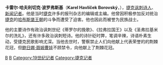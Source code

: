 {{For|其他主题|卡雷尔 (消歧义)}}
{{unreferenced|time=2010-07-04T11:16:17+00:00}}
{{Infobox Writer
| name        = 卡雷尔·哈夫利切克·波罗弗斯基<br />{{lang|cs|Karel Havlíček Borovský}}
| bgcolour    = 
| image       = Havlíček.jpg
| imagesize   = 250px    
| caption     = 
| birth_date  = {{birth date|1821|10|31}}
| birth_place = [[File:Flag_of_the_Habsburg_Monarchy.svg|22px]] [[奥地利帝国|奥地利帝国]]{{link-en|哈夫利戈瓦波洛瓦|Havlíčkova Borová}}
| death_date  = {{death date and age|1856|7|29|1821|10|31}}
| death_place = [[File:Flag_of_the_Habsburg_Monarchy.svg|22px]] [[奥地利帝国|奥地利帝国]][[布拉格|布拉格]]
| occupation  = [[诗人|诗人]]、[[记者|记者]]
| notableworks= 《蒂罗尔的挽歌》、《拉弗拉国王》、《圣弗拉基米尔的洗礼》
| nationality = [[File:Flag_of_the_Habsburg_Monarchy.svg|22px]][[奥地利帝国|奥地利帝国]]
| movement    = [[现实主义|现实主义]]
| influences  = [[卡雷尔·马哈|卡雷尔·马哈]]、[[卡雷尔·爱尔本|卡雷尔·爱尔本]]
| influenced  = [[鲍日娜·聂姆曹娃|鲍日娜·聂姆曹娃]]、[[扬·聂鲁达|扬·聂鲁达]]、[[尤利乌斯·伏契克|尤利乌斯·伏契克]]
| signature   = 
| salary      =
| networth    =
| website     =
| footnotes   = 
}}
'''卡雷尔·哈夫利切克·波罗弗斯基'''（'''Karel Havlíček Borovský'''，{{bd|1821年|10月31日|1856年|7月29日|B}}），[[捷克|捷克]][[讽刺|讽刺]][[诗人|诗人]]、[[新闻记者|新闻记者]]。他是当时[[捷克|捷克]]许多的报刊杂志的编辑或主编。他曾因积极参加反对统治[[捷克|捷克]]的[[哈布斯堡王朝|哈布斯堡王朝]]的斗争而遭受了迫害。他也因此而被誉为民族战士。

他的主要诗作有政治讽刺世纪《蒂罗尔的挽歌》、《拉弗拉国王》以及《圣弗拉基米尔的洗礼》，还有许多政治讽刺短诗。他的诗针砭时弊，笔调辛辣，诗语朴素生动，受捷克民歌影响尤深。当他去世时，警察禁止人们向他献上代表荣誉的的荆棘花冠，但[[鲍日娜·聂姆曹娃|鲍日娜·聂姆曹娃]]不顾禁令，向他献上了荆棘花冠。

{{Authority control}}
[[Category:捷克作家|B]]
[[Category:布拉格查理大學校友|B]]
[[Category:19世纪记者|Category:19世纪记者]]
[[Category:捷克记者|Category:捷克记者]]
